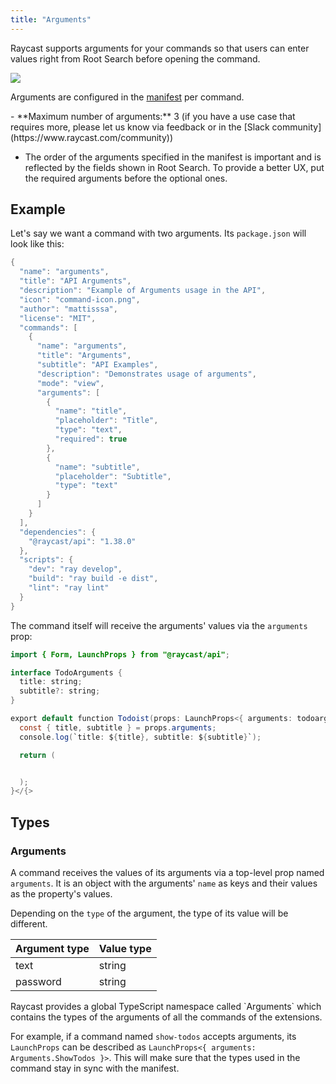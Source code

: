 ```yaml
---
title: "Arguments"
---
```


Raycast supports arguments for your commands so that users can enter values right from Root Search before opening the command.

![](/images/arguments.png)

Arguments are configured in the [manifest](/information/manifest#argument-properties) per command.

<Info>
-  **Maximum number of arguments:** 3 (if you have a use case that requires
  more, please let us know via feedback or in the [Slack
  community](https://www.raycast.com/community))

- The order of the arguments specified in the manifest is important and is reflected by the fields shown in Root Search. To provide a better UX, put the required arguments before the optional ones.

</Info>

## Example

Let's say we want a command with two arguments. Its `package.json` will look like this:

```cs
{
  "name": "arguments",
  "title": "API Arguments",
  "description": "Example of Arguments usage in the API",
  "icon": "command-icon.png",
  "author": "mattisssa",
  "license": "MIT",
  "commands": [
    {
      "name": "arguments",
      "title": "Arguments",
      "subtitle": "API Examples",
      "description": "Demonstrates usage of arguments",
      "mode": "view",
      "arguments": [
        {
          "name": "title",
          "placeholder": "Title",
          "type": "text",
          "required": true
        },
        {
          "name": "subtitle",
          "placeholder": "Subtitle",
          "type": "text"
        }
      ]
    }
  ],
  "dependencies": {
    "@raycast/api": "1.38.0"
  },
  "scripts": {
    "dev": "ray develop",
    "build": "ray build -e dist",
    "lint": "ray lint"
  }
}
```

The command itself will receive the arguments' values via the `arguments` prop:

```java
import { Form, LaunchProps } from "@raycast/api";

interface TodoArguments {
  title: string;
  subtitle?: string;
}

export default function Todoist(props: LaunchProps<{ arguments: todoarguments }>) {
  const { title, subtitle } = props.arguments;
  console.log(`title: ${title}, subtitle: ${subtitle}`);

  return (


  );
}</{>
```

## Types

### Arguments

A command receives the values of its arguments via a top-level prop named `arguments`. It is an object with the arguments' `name` as keys and their values as the property's values.

Depending on the `type` of the argument, the type of its value will be different.

| Argument type | Value type |
| ------------- | ---------- |
| text          | string     |
| password      | string     |

<Info>
  Raycast provides a global TypeScript namespace called `Arguments` which contains the types of the arguments of all the commands of the extensions.

For example, if a command named `show-todos` accepts arguments, its `LaunchProps` can be described as `LaunchProps<{ arguments: Arguments.ShowTodos }>`. This will make sure that the types used in the command stay in sync with the manifest.

</Info>
